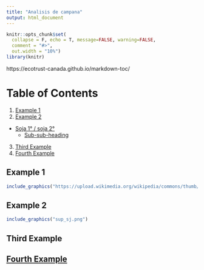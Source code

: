```yaml
---
title: "Analisis de campana"
output: html_document
---
```

```r
knitr::opts_chunk$set(
  collapse = F, echo = T, message=FALSE, warning=FALSE,
  comment = "#>",
  out.width = "10%")
library(knitr)
```
https://ecotrust-canada.github.io/markdown-toc/ 

# Table of Contents
1. [Example 1](#example-1)
2. [Example 2](#example-2)
  * [Soja 1° / soja 2°](#Soja-1°-/-soja-2°)
    + [Sub-sub-heading](#sub-sub-heading)
3. [Third Example](#third-example)
4. [Fourth Example](#fourth-examplehttpwwwfourthexamplecom)


## Example 1


```r
include_graphics("https://upload.wikimedia.org/wikipedia/commons/thumb/2/2e/MC_Drei-Finger-Faultier.jpg/330px-MC_Drei-Finger-Faultier.jpg")
```

## Example 2

```r
include_graphics("sup_sj.png")
```

## Third Example
## [Fourth Example](http://www.fourthexample.com) 
